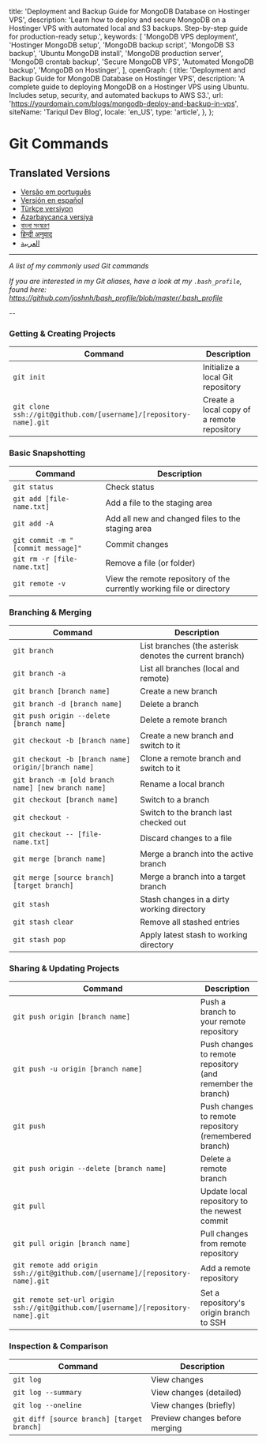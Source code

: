   title: 'Deployment and Backup Guide for MongoDB Database on Hostinger VPS',
  description: 'Learn how to deploy and secure MongoDB on a Hostinger VPS with automated local and S3 backups. Step-by-step guide for production-ready setup.',
  keywords: [
    'MongoDB VPS deployment',
    'Hostinger MongoDB setup',
    'MongoDB backup script',
    'MongoDB S3 backup',
    'Ubuntu MongoDB install',
    'MongoDB production server',
    'MongoDB crontab backup',
    'Secure MongoDB VPS',
    'Automated MongoDB backup',
    'MongoDB on Hostinger',
  ],
  openGraph: {
    title: 'Deployment and Backup Guide for MongoDB Database on Hostinger VPS',
    description: 'A complete guide to deploying MongoDB on a Hostinger VPS using Ubuntu. Includes setup, security, and automated backups to AWS S3.',
    url: 'https://yourdomain.com/blogs/mongodb-deploy-and-backup-in-vps',
    siteName: 'Tariqul Dev Blog',
    locale: 'en_US',
    type: 'article',
  },
};

# Git Commands

## Translated Versions

- [Versão em português](READMEpt.md)
- [Versión en español](READMEes.md)
- [Türkçe versiyon](READMEtr.md)
- [Azərbaycanca versiya](READMEaz.md)
- [বাংলা সংস্করণ](READMEbn.md)
- [हिन्दी अनुवाद](READMEhi.md)
- [العربية](READMEar.md)

---

_A list of my commonly used Git commands_

_If you are interested in my Git aliases, have a look at my `.bash_profile`, found here: https://github.com/joshnh/bash_profile/blob/master/.bash_profile_

--

### Getting & Creating Projects

| Command                                                           | Description                                |
| ----------------------------------------------------------------- | ------------------------------------------ |
| `git init`                                                        | Initialize a local Git repository          |
| `git clone ssh://git@github.com/[username]/[repository-name].git` | Create a local copy of a remote repository |

### Basic Snapshotting

| Command                            | Description                                                           |
| ---------------------------------- | --------------------------------------------------------------------- |
| `git status`                       | Check status                                                          |
| `git add [file-name.txt]`          | Add a file to the staging area                                        |
| `git add -A`                       | Add all new and changed files to the staging area                     |
| `git commit -m "[commit message]"` | Commit changes                                                        |
| `git rm -r [file-name.txt]`        | Remove a file (or folder)                                             |
| `git remote -v`                    | View the remote repository of the currently working file or directory |

### Branching & Merging

| Command                                              | Description                                             |
| ---------------------------------------------------- | ------------------------------------------------------- |
| `git branch`                                         | List branches (the asterisk denotes the current branch) |
| `git branch -a`                                      | List all branches (local and remote)                    |
| `git branch [branch name]`                           | Create a new branch                                     |
| `git branch -d [branch name]`                        | Delete a branch                                         |
| `git push origin --delete [branch name]`             | Delete a remote branch                                  |
| `git checkout -b [branch name]`                      | Create a new branch and switch to it                    |
| `git checkout -b [branch name] origin/[branch name]` | Clone a remote branch and switch to it                  |
| `git branch -m [old branch name] [new branch name]`  | Rename a local branch                                   |
| `git checkout [branch name]`                         | Switch to a branch                                      |
| `git checkout -`                                     | Switch to the branch last checked out                   |
| `git checkout -- [file-name.txt]`                    | Discard changes to a file                               |
| `git merge [branch name]`                            | Merge a branch into the active branch                   |
| `git merge [source branch] [target branch]`          | Merge a branch into a target branch                     |
| `git stash`                                          | Stash changes in a dirty working directory              |
| `git stash clear`                                    | Remove all stashed entries                              |
| `git stash pop`                                      | Apply latest stash to working directory                 |

### Sharing & Updating Projects

| Command                                                                           | Description                                                 |
| --------------------------------------------------------------------------------- | ----------------------------------------------------------- |
| `git push origin [branch name]`                                                   | Push a branch to your remote repository                     |
| `git push -u origin [branch name]`                                                | Push changes to remote repository (and remember the branch) |
| `git push`                                                                        | Push changes to remote repository (remembered branch)       |
| `git push origin --delete [branch name]`                                          | Delete a remote branch                                      |
| `git pull`                                                                        | Update local repository to the newest commit                |
| `git pull origin [branch name]`                                                   | Pull changes from remote repository                         |
| `git remote add origin ssh://git@github.com/[username]/[repository-name].git`     | Add a remote repository                                     |
| `git remote set-url origin ssh://git@github.com/[username]/[repository-name].git` | Set a repository's origin branch to SSH                     |

### Inspection & Comparison

| Command                                    | Description                    |
| ------------------------------------------ | ------------------------------ |
| `git log`                                  | View changes                   |
| `git log --summary`                        | View changes (detailed)        |
| `git log --oneline`                        | View changes (briefly)         |
| `git diff [source branch] [target branch]` | Preview changes before merging |

